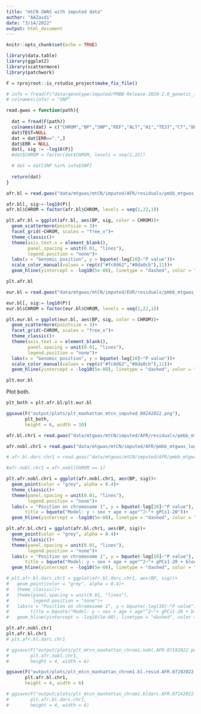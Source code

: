 ```yaml
---
title: "mtCN GWAS with imputed data"
author: "AAZaidi"
date: "3/14/2022"
output: html_document
---
```


```r
knitr::opts_chunk$set(echo = TRUE)
```



```r


library(data.table)
library(ggplot2)
library(scattermore)
library(patchwork)

F = rprojroot::is_rstudio_project$make_fix_file()

```


```r

# info = fread(F("data/genotype/imputed/PMBB-Release-2020-2.0_genetic_imputed-r2_0.5_maf.01_chrall.snplist.snplist"), header = FALSE)
# colnames(info) = "SNP"

read.gwas = function(path){
  
  dat = fread(F(path))
  colnames(dat) = c("CHROM","BP","SNP","REF","ALT","A1","TEST","CT","BETA","SE","TSTAT","P","ERR")
  dat$TEST=NULL
  dat = dat[ERR==".",]
  dat$ERR = NULL
  dat[, sig := -log10(P)]
  #dat$CHROM = factor(dat$CHROM, levels = seq(1,22))

  # dat = dat[SNP %in% info$SNP]
  
  return(dat)
}

```


```r

afr.bl = read.gwas("data/mtgwas/mtCN/imputed/AFR/residuals/pmbb_mtgwas_logmtcn.filtered.residuals.AFR.chrall.rlrmtcn.glm.linear.gz")

afr.bl[, sig:=-log10(P)]
afr.bl$CHROM = factor(afr.bl$CHROM, levels = seq(1,22,1))

plt.afr.bl = ggplot(afr.bl, aes(BP, sig, color = CHROM))+
  geom_scattermore(pointsize = 3)+
  facet_grid(~CHROM, scales = "free_x")+
  theme_classic()+
  theme(axis.text.x = element_blank(),
        panel.spacing = unit(0.01, "lines"),
        legend.position = "none")+
  labs(x = "Genomic position", y = bquote(-log[10]~"P value"))+  
  scale_color_manual(values = rep(c("#fc8d62","#8da0cb"),11))+
  geom_hline(yintercept = -log10(5e-08), linetype = "dashed", color = "black")

plt.afr.bl


```

```r

eur.bl = read.gwas("data/mtgwas/mtCN/imputed/EUR/residuals/pmbb_mtgwas_logmtcn.filtered.residuals.EUR.chrall.rlrmtcn.glm.linear.gz")

eur.bl[, sig:=-log10(P)]
eur.bl$CHROM = factor(eur.bl$CHROM, levels = seq(1,22,1))

plt.eur.bl = ggplot(eur.bl, aes(BP, sig, color = CHROM))+
  geom_scattermore(pointsize = 3)+
  facet_grid(~CHROM, scales = "free_x")+
  theme_classic()+
  theme(axis.text.x = element_blank(),
        panel.spacing = unit(0.01, "lines"),
        legend.position = "none")+
  labs(x = "Genomic position", y = bquote(-log[10]~"P value"))+  
  scale_color_manual(values = rep(c("#fc8d62","#8da0cb"),11))+
  geom_hline(yintercept = -log10(5e-08), linetype = "dashed", color = "black")

plt.eur.bl

```

Plot both.

```r

plt_both = plt.afr.bl/plt.eur.bl

ggsave(F("output/plots/plt_manhattan_mtcn_imputed_08242022.png"),
       plt_both,
       height = 6, width = 10)

```



```r

afr.bl.chr1 = read.gwas("data/mtgwas/mtCN/imputed/AFR/residuals/pmbb_mtgwas_logmtcn.filtered.residuals.AFR.chr1.resid.log.mtcn.glm.linear")

afr.nobl.chr1 = read.gwas("data/mtgwas/mtCN/imputed/AFR/pmbb_mtgwas_logmtcn.filtered.imputed.AFR.chr1.nobl.log.mtcn.glm.linear.gz")

# afr.bl.darc.chr1 = read.gwas("data/mtgwas/mtCN/imputed/AFR/pmbb_mtgwas_logmtcn.filtered.imputed.AFR.chr1.bl.rs2814778.log.mtcn.glm.linear.gz")

#afr.nobl.chr1 = afr.nobl[CHROM == 1]

plt.afr.nobl.chr1 = ggplot(afr.nobl.chr1, aes(BP, sig))+
  geom_point(color = "grey", alpha = 0.4)+
  theme_classic()+
  theme(panel.spacing = unit(0.01, "lines"),
        legend.position = "none")+
  labs(x = "Position on chromosome 1", y = bquote(-log[10]~"P value"),
       title = bquote("Model: y ~ sex + age + age"^2~"+ gPCs1-20"))+
  geom_hline(yintercept = -log10(5e-08), linetype = "dashed", color = "red")

plt.afr.bl.chr1 = ggplot(afr.bl.chr1, aes(BP, sig))+
  geom_point(color = "grey", alpha = 0.4)+
  theme_classic()+
  theme(panel.spacing = unit(0.01, "lines"),
        legend.position = "none")+
  labs(x = "Position on chromosome 1", y = bquote(-log[10]~"P value"),
       title = bquote("Model: y ~ sex + age + age"^2~"+ gPCs1-20 + blood counts"))+
  geom_hline(yintercept = -log10(5e-08), linetype = "dashed", color = "red")

# plt.afr.bl.darc.chr1 = ggplot(afr.bl.darc.chr1, aes(BP, sig))+
#   geom_point(color = "grey", alpha = 0.4)+
#   theme_classic()+
#   theme(panel.spacing = unit(0.01, "lines"),
#         legend.position = "none")+
#   labs(x = "Position on chromosome 1", y = bquote(-log[10]~"P value"),
#        title = bquote("Model: y ~ sex + age + age"^2~"+ gPCs1-20 + blood counts + rs281778"))+
#   geom_hline(yintercept = -log10(5e-08), linetype = "dashed", color = "red")

plt.afr.nobl.chr1
plt.afr.bl.chr1
# plt.afr.bl.darc.chr1

```


```r

# ggsave(F("output/plots/plt_mtcn_manhattan_chrom1.nobl.AFR.07192022.png"), 
#        plt.afr.nobl.chr1,
#        height = 4, width = 6)

ggsave(F("output/plots/plt_mtcn_manhattan_chrom1.bl.resid.AFR.07192022.png"), 
       plt.afr.bl.chr1,
       height = 4, width = 6)

# ggsave(F("output/plots/plt_mtcn_manhattan_chrom1.bldarc.AFR.07142022.png"), 
#        plt.afr.bl.darc.chr1,
#        height = 4, width = 6)

```



